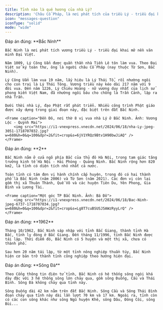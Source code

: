 ```yaml
---
title: Tỉnh nào là quê hương của nhà Lý?
description: 'Châu Cổ Pháp, là nơi phát tích của triều Lý - triều đại khai mở ra nền văn minh Đại Việt. Bạn có biết địa danh này thuộc tỉnh nào ngày nay?'
icon: "messages-question"
iconType: "solid"
mode: "wide"
---
```


<Accordion title="1/4. Tỉnh nào là quê hương của nhà Lý? [Hà Nội - Bắc Ninh - Thanh Hóa]">
    Đáp án đúng: **Bắc Ninh**

    Bắc Ninh là nơi phát tích vương triều Lý - triều đại khai mở nền văn minh Đại Việt.

    Năm 1009, Lý Công Uẩn được quần thần nhà Tiền Lê tôn làm vua. Theo Đại Việt sử ký toàn thư, ông là người châu Cổ Pháp (nay thuộc Từ Sơn, Bắc Ninh).

    Lý Công Uẩn làm vua 19 năm, lấy hiệu là Lý Thái Tổ, rồi nhường ngôi cho con trai là Lý Thái Tông. Vương triều này kéo dài 217 năm với 9 đời vua. Đến năm 1226, Lý Chiêu Hoàng - nữ vương duy nhất của lịch sử phong kiến Việt Nam, đã nhường ngôi báu cho chồng là Trần Cảnh, lập ra nhà Trần.

    Dưới thời nhà Lý, đạo Phật rất phát triển. Nhiều công trình Phật giáo được xây dựng trong giai đoạn này, đặc biệt trên đất Bắc Ninh.

    <Frame caption="Đền Đô, nơi thờ 8 vị vua nhà Lý ở Bắc Ninh. Ảnh: Vương Lộc - Quỳnh Mai">
        <img src="https://i1-vnexpress.vnecdn.net/2024/06/18/nha-Ly-jpeg-3051-1718707032.jpg?w=680&h=0&q=100&dpr=2&fit=crop&s=6jV1YRQz9Btv1H90bwJiAQ" />
    </Frame>

</Accordion>

<Accordion title="2/4. Tỉnh này có bao nhiêu thành phố trực thuộc? [1 - 2 - 3]">
    Đáp án đúng: **2**

    Bắc Ninh nằm ở cửa ngõ phía Bắc của thủ đô Hà Nội, trong tam giác tăng trưởng kinh tế Hà Nội - Hải Phòng - Quảng Ninh. Bắc Ninh rộng hơn 820 km2, là tỉnh có diện tích nhỏ nhất cả nước. 

    Toàn tỉnh có tám đơn vị hành chính cấp huyện, trong đó có hai thành phố là Bắc Ninh (năm 2006) và Từ Sơn (năm 2021). Các đơn vị còn lại gồm thị xã Thuận Thành, Quế Võ và các huyện Tiên Du, Yên Phong, Gia Bình và Lương Tài.

    <Frame caption="Một góc TP Bắc Ninh. Ảnh: Bá Đô">
        <img src="https://i1-vnexpress.vnecdn.net/2024/06/18/Bac-Ninh-jpeg-6737-1718707034.jpg?w=680&h=0&q=100&dpr=2&fit=crop&s=Lg8T7cuBSUSJ5AWzRyyLrQ" />
    </Frame>

</Accordion>

<Accordion title="3/4. Tỉnh này từng sáp nhập với tỉnh Bắc Giang vào năm nào? [1962 - 1965 - 1969]">
    Đáp án đúng: **1962**

    Tháng 10/1962, Bắc Ninh sáp nhập với tỉnh Bắc Giang, thành tỉnh Hà Bắc, tỉnh lỵ đóng ở Bắc Giang. Đến tháng 11/1996, tỉnh Bắc Ninh được tái lập. Thời điểm đó, Bắc Ninh có 5 huyện và một thị xã, chưa có thành phố.

    Sau hơn 20 năm tái lập, từ một tỉnh nông nghiệp thuần túy, Bắc Ninh hiện cơ bản trở thành tỉnh công nghiệp theo hướng hiện đại.
</Accordion>

<Accordion title="4/4. Sông nào không chảy qua tỉnh này? [Sông Cầu - Sông Thái Bình - Sông Đà]">
    Đáp án đúng: **Sông Đà**

    Theo Cổng thông tin điện tử tỉnh, Bắc Ninh có hệ thống sông ngòi khá dày đặc với 3 hệ thống sông lớn chảy qua, gồm sông Đuống, Cầu và Thái Bình. Sông Đà không chảy qua tỉnh này.

    Sông Đuống dài 42 km nằm trên đất Bắc Ninh. Sông Cầu và Sông Thái Bình đoạn chảy qua tỉnh này dài lần lượt 70 km và 17 km. Ngoài ra, tỉnh còn có các con sông khác như sông Ngũ huyện Khê, sông Dâu, Đông Côi, sông Bùi...
</Accordion>